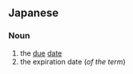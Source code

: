 ==Japanese==
{{ja-kanjitab|満|期|日}}

===Noun===
{{ja-noun|まんきび}}

# the [[due]] [[date]]
# the expiration date (''of the term'')
